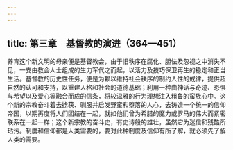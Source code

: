 ```yaml
---
---
---
```

title: 第三章　基督教的演进（364—451）
---




养育这个新文明的母亲便是基督教会，由于旧秩序在腐化、胆怯及忽视之中消失不见，一支由教会人士组成的生力军代之而起，以活力及技巧保卫再生的稳定和正当生活。基督教的历史性任务，便是为赖以维持社会秩序的制约人性的戒律，提供超自然的认可和支持，以重建人格和社会的道德基础；利用一种由神话与奇迹、恐惧与希望以及爱心等融合而成的信条，将较温雅的行为理想注入粗鲁的蛮族心中。这个新的宗教奋斗着去掳获、驯服并启发野蛮和堕落的人心，去铸造一个统一的信仰帝国，以期再度将人们团结在一起，就如他们曾为希腊的魔力或罗马的伟大而紧密联系在一起一样；这个新宗教的奋斗史，有史诗般的雄壮，虽然它为迷信和残酷所玷污。制度和信仰都是人类需要的，要对此种制度及信仰有所了解，就必须先了解人类的需要。